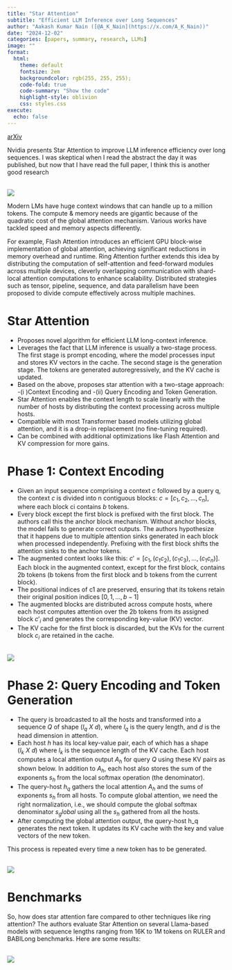 ```yaml
---
title: "Star Attention"
subtitle: "Efficient LLM Inference over Long Sequences"
author: "Aakash Kumar Nain ([@A_K_Nain](https://x.com/A_K_Nain))"
date: "2024-12-02"
categories: [papers, summary, research, LLMs]
image: ""
format:
  html:
    theme: default
    fontsize: 2em
    backgroundcolor: rgb(255, 255, 255);
    code-fold: true
    code-summary: "Show the code"
    highlight-style: oblivion
    css: styles.css
execute: 
  echo: false
---
```


[arXiv](https://arxiv.org/abs/2411.17116)<br>

Nvidia presents Star Attention to improve LLM inference efficiency over long sequences. I was skeptical when I read the abstract the day it was published, but now that I have read the full paper, I think this is another good research

<br>
![](../paper_screenshots/star_attention/1.png)
<br>

Modern LMs have huge context windows that can handle up to a million tokens. The compute & memory needs are gigantic because of the quadratic cost of the global attention mechanism. Various works have tackled speed and memory aspects differently. 

For example, Flash Attention introduces an efficient GPU block-wise implementation of global attention, achieving significant reductions in memory overhead and runtime. Ring Attention further extends this idea by distributing the computation of self-attention and feed-forward modules across multiple devices, cleverly overlapping communication with shard-local attention computations to enhance scalability. Distributed strategies such as tensor, pipeline, sequence, and data parallelism have been proposed to divide compute effectively across multiple machines.


# Star Attention

* Proposes novel algorithm for efficient LLM long-context inference.
* Leverages the fact that LLM inference is usually a two-stage process. The first stage is prompt encoding, where the model processes input and stores KV vectors in the cache. The second stage is the generation stage. The tokens are generated autoregressively, and the KV cache is updated.
* Based on the above, proposes star attention with a two-stage approach:
  -(i )Context Encoding and
  -(ii) Query Encoding and Token Generation.
* Star Attention enables the context length to scale linearly with the number of hosts by distributing the context processing across multiple hosts.
* Compatible with most Transformer based models utilizing global attention, and it is a drop-in replacement (no fine-tuning required).
* Can be combined with additional optimizations like Flash Attention and KV compression for more gains.


# Phase 1: Context Encoding

* Given an input sequence comprising a context $c$ followed by a query q, the context $c$ is divided into n contiguous blocks: $c = [c_1, c_2, . . . , c_n]$, where each block ci contains $b$ tokens.
* Every block except the first block is prefixed with the first block. The authors call this the anchor block mechanism. Without anchor blocks, the model fails to generate correct outputs. The authors hypothesize that it happens due to multiple attention sinks generated in each block when processed independently. Prefixing with the first block shifts the attention sinks to the anchor tokens.
* The augmented context looks like this: $c' = [c_1, (c_1 c_2), (c_1 c_3), . . . , (c_1 c_n)]$. Each block in the augmented context, except for the first block, contains 2b tokens (b tokens from the first block and b tokens from the current block).
* The positional indices of c1 are preserved, ensuring that its tokens retain their original position indices $[0, 1, . . . , b−1]$
* The augmented blocks are distributed across compute hosts, where each host computes attention over the 2b tokens from its assigned block $c'_i$ and generates the corresponding key-value (KV) vector.
* The KV cache for the first block is discarded, but the KVs for the current block $c_i$ are retained in the cache.

<br>
![](../paper_screenshots/star_attention/2.png)
<br>

# Phase 2: Query Encoding and Token Generation

* The query is broadcasted to all the hosts and transformed into a sequence $Q$  of shape $(l_q \ X \ d)$, where $l_q$ is the query length, and $d$ is the head dimension in attention.
* Each host $h$ has its local key-value pair, each of which has a shape $(l_k \ X \ d)$ where $l_k$ is the sequence length of the KV cache. Each host computes a local attention output $A_h$ for query $Q$ using these KV pairs as shown below. In addition to $A_h$, each host also stores the sum of the exponents $s_h$ from the local softmax operation (the denominator).
* The query-host $h_q$ gathers the local attention $A_h$ and the sums of exponents $s_h$ from all hosts. To compute global attention, we need the right normalization, i.e., we should compute the global softmax denominator $s_global$ using all the $s_h$ gathered from all the hosts.
* After computing the global attention output, the query-host h_q generates the next token. It updates its KV cache with the key and value vectors of the new token.

This process is repeated every time a new token has to be generated.

<br>
![](../paper_screenshots/star_attention/3.png)
<br>

# Benchmarks

So, how does star attention fare compared to other techniques like ring attention? The authors evaluate Star Attention on several Llama-based models with sequence lengths ranging from 16K to 1M tokens on RULER and BABILong benchmarks. Here are some results:

<br>
![](../paper_screenshots/star_attention/4.png)
<br>